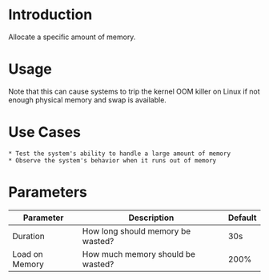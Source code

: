# Introduction

Allocate a specific amount of memory.

# Usage

Note that this can cause systems to trip the kernel OOM killer on Linux if not enough physical memory and swap is available.

# Use Cases

    * Test the system's ability to handle a large amount of memory
    * Observe the system's behavior when it runs out of memory

# Parameters

| Parameter      | Description                       | Default |
|----------------|-----------------------------------|---------|
| Duration       | How long should memory be wasted? | 30s     |
| Load on Memory | How much memory should be wasted? | 200%    |
